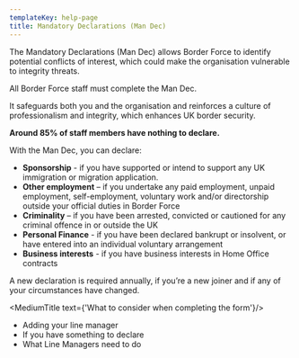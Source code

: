 ```yaml
---
templateKey: help-page
title: Mandatory Declarations (Man Dec)
---
```


The Mandatory Declarations (Man Dec) allows Border Force to identify potential conflicts of interest, which could make the organisation vulnerable to integrity threats.

All Border Force staff must complete the Man Dec.

It safeguards both you and the organisation and reinforces a culture of professionalism and integrity, which enhances UK border security.

**Around 85% of staff members have nothing to declare.**

With the Man Dec, you can declare:

<ul class="govuk-list govuk-list--bullet">
	<li><strong>Sponsorship</strong> - if you have supported or intend to support any UK immigration or migration application.</li>
	<li><strong>Other employment</strong> – if you undertake any paid employment, unpaid employment, self-employment, voluntary work and/or directorship outside your official duties in Border Force</li>
	<li><strong>Criminality</strong> – if you have been arrested, convicted or cautioned for any criminal offence in or outside the UK</li>
	<li><strong>Personal Finance</strong> - if you have been declared bankrupt or insolvent, or have entered into an individual voluntary arrangement</li>
	<li><strong>Business interests</strong> - if you have business interests in Home Office contracts</li>
</ul>

A new declaration is required annually, if you’re a new joiner and if any of your circumstances have changed.

<MediumTitle text={'What to consider when completing the form'}/>

<ul class="govuk-list govuk-list--bullet">
	<li><Link class="govuk-link" to="/help/mandec/mandec-adding-your-line-manager/">Adding your line manager</Link></li>
	<li><Link class="govuk-link" to="/help/mandec/mandec-something-to-declare/">If you have something to declare</Link></li>
	<li><Link class="govuk-link" to="/help/mandec/mandec-what-line-managers-need-to-do/">What Line Managers need to do</Link></li>
</ul>

